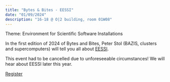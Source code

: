 ```yaml
---
title: "Bytes & Bites - EESSI"
date: "01/09/2024"
description: "16-18 @ O|2 building, room 01W08"
---
```


Theme: Environment for Scientific Software Installations

In the first edition of 2024 of Bytes and Bites, Peter Stol (BAZIS, clusters and supercomputers) will tell you all about [EESSI](https://www.eessi-hpc.org/).


This event had to be cancelled due to unforeseeable circumstances! We will hear about EESSI later this year.



[Register](https://vu-nl.libcal.com/event/4132911)
